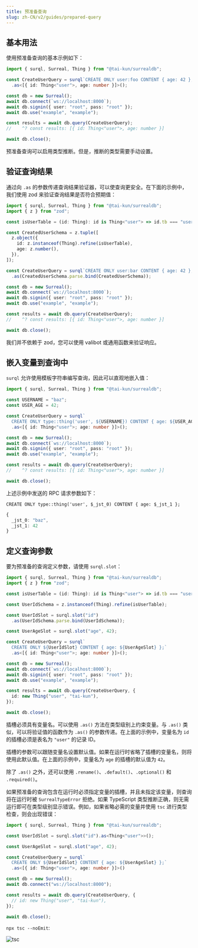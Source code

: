 ```yaml
---
title: 预准备查询
slug: zh-CN/v2/guides/prepared-query
---
```


## 基本用法

使用预准备查询的基本示例如下：

```typescript
import { surql, Surreal, Thing } from "@tai-kun/surrealdb";

const CreateUserQuery = surql`CREATE ONLY user:foo CONTENT { age: 42 };`
  .as<[{ id: Thing<"user">, age: number }]>();

const db = new Surreal();
await db.connect(`ws://localhost:8000`);
await db.signin({ user: "root", pass: "root" });
await db.use("example", "example");

const results = await db.query(CreateUserQuery);
//    ^? const results: [{ id: Thing<"user">, age: number }]

await db.close();
```

预准备查询可以启用类型推断。但是，推断的类型需要手动设置。


## 验证查询结果

通过向 `.as` 的参数传递查询结果验证器，可以使查询更安全。在下面的示例中，我们使用 zod 来验证查询结果是否符合预期值：

```typescript
import { surql, Surreal, Thing } from "@tai-kun/surrealdb";
import { z } from "zod";

const isUserTable = (id: Thing): id is Thing<"user"> => id.tb === "user";

const CreatedUserSchema = z.tuple([
  z.object({
    id: z.instanceof(Thing).refine(isUserTable),
    age: z.number(),
  }),
]);

const CreateUserQuery = surql`CREATE ONLY user:bar CONTENT { age: 42 };`
  .as(CreatedUserSchema.parse.bind(CreatedUserSchema));

const db = new Surreal();
await db.connect(`ws://localhost:8000`);
await db.signin({ user: "root", pass: "root" });
await db.use("example", "example");

const results = await db.query(CreateUserQuery);
//    ^? const results: [{ id: Thing<"user">, age: number }]

await db.close();
```

我们并不依赖于 zod，您可以使用 valibot 或通用函数来验证响应。


## 嵌入变量到查询中

`surql` 允许使用模板字符串编写查询，因此可以直观地嵌入值：

```typescript
import { surql, Surreal, Thing } from "@tai-kun/surrealdb";

const USERNAME = "baz";
const USER_AGE = 42;

const CreateUserQuery = surql`
  CREATE ONLY type::thing('user', ${USERNAME}) CONTENT { age: ${USER_AGE} };`
  .as<[{ id: Thing<"user">; age: number }]>();

const db = new Surreal();
await db.connect(`ws://localhost:8000`);
await db.signin({ user: "root", pass: "root" });
await db.use("example", "example");

const results = await db.query(CreateUserQuery);
//    ^? const results: [{ id: Thing<"user">, age: number }]

await db.close();
```

上述示例中发送的 RPC 请求参数如下：

```text
CREATE ONLY type::thing('user', $_jst_0) CONTENT { age: $_jst_1 };
```

```typescript
{
  _jst_0: "baz",
  _jst_1: 42
}
```


## 定义查询参数

要为预准备的查询定义参数，请使用 `surql.slot`：

```typescript
import { surql, Surreal, Thing } from "@tai-kun/surrealdb";
import { z } from "zod";

const isUserTable = (id: Thing): id is Thing<"user"> => id.tb === "user";

const UserIdSchema = z.instanceof(Thing).refine(isUserTable);

const UserIdSlot = surql.slot("id")
  .as(UserIdSchema.parse.bind(UserIdSchema));

const UserAgeSlot = surql.slot("age", 42);

const CreateUserQuery = surql`
  CREATE ONLY ${UserIdSlot} CONTENT { age: ${UserAgeSlot} };`
  .as<[{ id: Thing<"user">; age: number }]>();

const db = new Surreal();
await db.connect(`ws://localhost:8000`);
await db.signin({ user: "root", pass: "root" });
await db.use("example", "example");

const results = await db.query(CreateUserQuery, {
  id: new Thing("user", "tai-kun"),
});

await db.close();
```

插槽必须具有变量名。可以使用 `.as()` 方法在类型级别上约束变量。与 `.as()` 类似，可以将验证值的函数作为 `.as()` 的参数传递。在上面的示例中，变量名为 `id` 的插槽必须是表名为 `"user"` 的记录 ID。

插槽的参数可以跟随变量名设置默认值。如果在运行时省略了插槽的变量名，则将使用此默认值。在上面的示例中，变量名为 `age` 的插槽的默认值为 `42`。

除了 `.as()` 之外，还可以使用 `.rename()`、`.default()`、`.optional()` 和 `.required()`。

如果预准备的查询包含在运行时必须指定变量的插槽，并且未指定该变量，则查询将在运行时被 `SurrealTypeError` 拒绝。如果 TypeScript 类型推断正确，则无需运行即可在类型级别显示错误。例如，如果省略必需的变量并使用 `tsc` 进行类型检查，则会出现错误：

```typescript
import { surql, Surreal, Thing } from "@tai-kun/surrealdb";

const UserIdSlot = surql.slot("id").as<Thing<"user">>();

const UserAgeSlot = surql.slot("age", 42);

const CreateUserQuery = surql`
  CREATE ONLY ${UserIdSlot} CONTENT { age: ${UserAgeSlot} };`
  .as<[{ id: Thing<"user">, age: number }]>()

const db = new Surreal();
await db.connect("ws://localhost:8000");

const results = await db.query(CreateUserQuery, {
  // id: new Thing("user", "tai-kun"),
});

await db.close();
```

`npx tsc --noEmit`:

![tsc](./tsc.png)
